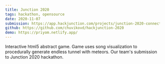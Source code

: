 ```yaml
---
title: Junction 2020
tags: hackathon, opensource
date: 2020-11-07
submission: https://app.hackjunction.com/projects/junction-2020-connected/view/5fa5c4aef8d8c9004acad93a
github: https://github.com/chuvikovd/hackjunction-2020
demo: https://priyom.netlify.app/
---
```


Interactive html5 abstract game.
Game uses song visualization to procedurally generate endless tunnel with meteors.
Our team's submission to Junction 2020 hackathon.
